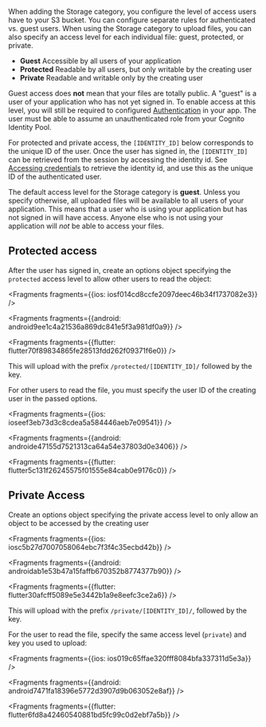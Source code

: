  When adding the Storage category, you configure the level of access users have to your S3 bucket. You can configure separate rules for authenticated vs. guest users. When using the Storage category to upload files, you can also specify an access level for each individual file: guest, protected, or private.

- **Guest** Accessible by all users of your application
- **Protected** Readable by all users, but only writable by the creating user
- **Private** Readable and writable only by the creating user

Guest access does **not** mean that your files are totally public. A "guest" is a user of your application who has not yet signed in. To enable access at this level, you will still be required to configured [Authentication](/lib/auth/getting-started) in your app. The user must be able to assume an unauthenticated role from your Cognito Identity Pool.

For protected and private access, the `[IDENTITY_ID]` below corresponds to the unique ID of the user. Once the user has signed in, the `[IDENTITY_ID]` can be retrieved from the session by accessing the identity id. See [Accessing credentials](/lib/auth/access_credentials) to retrieve the identity id, and use this as the unique ID of the authenticated user.

<Callout>

The default access level for the Storage category is **guest**. Unless you specify otherwise, all uploaded files will be available to all users of your application. This means that a user who is using your application but has not signed in will have access. Anyone else who is not using your application will _not_ be able to access your files.

</Callout>

## Protected access

After the user has signed in, create an options object specifying the `protected` access level to allow other users to read the object:




<Fragments fragments={{ios: iosf014cd8ccfe2097deec46b34f1737082e3}} />



<Fragments fragments={{android: android9ee1c4a21536a869dc841e5f3a981df0a9}} />



<Fragments fragments={{flutter: flutter70f89834865fe28513fdd262f09371f6e0}} />

This will upload with the prefix `/protected/[IDENTITY_ID]/` followed by the key.

For other users to read the file, you must specify the user ID of the creating user in the passed options. 




<Fragments fragments={{ios: ioseef3eb73d3c8cdea5a584446aeb7e09541}} />



<Fragments fragments={{android: androide47155d7521313ca64a54e37803d0e3406}} />



<Fragments fragments={{flutter: flutter5c131f26245575f01555e84cab0e9176c0}} />

## Private Access

Create an options object specifying the private access level to only allow an object to be accessed by the creating user




<Fragments fragments={{ios: iosc5b27d7007058064ebc7f3f4c35ecbd42b}} />



<Fragments fragments={{android: androidab1e53b47a15faffb670352b8774377b90}} />



<Fragments fragments={{flutter: flutter30afcff5089e5e3442b1a9e8eefc3ce2a6}} />

This will upload with the prefix `/private/[IDENTITY_ID]/`, followed by the key.

For the user to read the file, specify the same access level (`private`) and key you used to upload:




<Fragments fragments={{ios: ios019c65ffae320fff8084bfa337311d5e3a}} />



<Fragments fragments={{android: android7471fa18396e5772d3907d9b063052e8af}} />



<Fragments fragments={{flutter: flutter6fd8a42460540881bd5fc99c0d2ebf7a5b}} />
